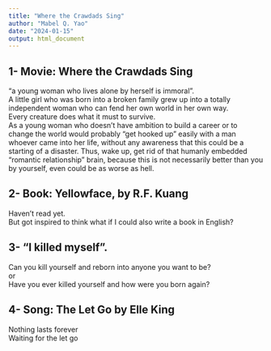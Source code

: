 ```yaml
---
title: "Where the Crawdads Sing"
author: "Mabel Q. Yao"
date: "2024-01-15"
output: html_document
---
```

## 1- Movie: Where the Crawdads Sing

"a young woman who lives alone by herself is immoral". \
A little girl who was born into a broken family grew up into a totally independent woman who can fend her own world in her own way. \
Every creature does what it must to survive. \
As a young woman who doesn't have ambition to build a career or to change the world would probably "get hooked up" easily with a man whoever came into her life, without any awareness that this could be a starting of a disaster. Thus, wake up, get rid of that humanly embedded "romantic relationship" brain, because this is not necessarily better than you by yourself, even could be as worse as hell. \


## 2- Book: Yellowface, by R.F. Kuang
Haven't read yet. \
But got inspired to think what if I could also write a book in English? 


## 3- "I killed myself". 
Can you kill yourself and reborn into anyone you want to be?\
or\
Have you ever killed yourself and how were you born again? 

## 4- Song: The Let Go by Elle King
Nothing lasts forever \
Waiting for the let go\


